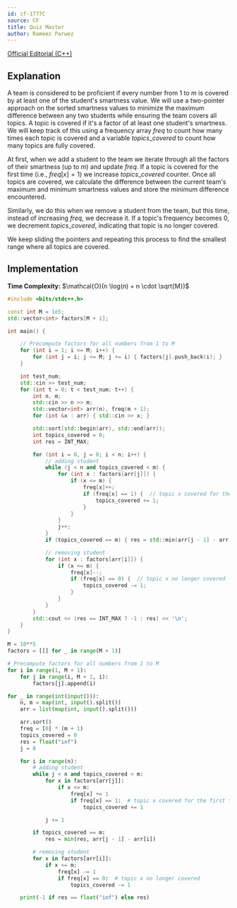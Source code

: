 ```yaml
---
id: cf-1777C
source: CF
title: Quiz Master
author: Rameez Parwez
---
```


[Official Editorial (C++)](https://codeforces.com/blog/entry/111729)

## Explanation

A team is considered to be proficient if every number from $1$ to $m$ is covered by at least one of the student's smartness value. We will use a two-pointer approach on the sorted smartness values to minimize the maximum difference between any two students while ensuring the team covers all topics. A topic is covered if it's a factor of at least one student's smartness. We will keep track of this using a frequency array $freq$ to count how many times each topic is covered and a variable ${topics\_covered}$ to count how many topics are fully covered.

At first, when we add a student to the team we iterate through all the factors of their smartness (up to $m$) and update $freq$. If a topic is covered for the first time (i.e., $freq[x] = 1$) we increase
${topics\_covered}$ counter. Once all topics are covered, we calculate the difference between the current team's maximum and minimum smartness values and store the minimum difference encountered.

Similarly, we do this when we remove a student from the team, but this time, instead of increasing $freq$, we decrease it. If a topic's frequency becomes $0$, we decrement ${topics\_covered}$, indicating that topic is no longer covered.

We keep sliding the pointers and repeating this process to find the smallest range where all topics are covered.

## Implementation

**Time Complexity:** $\mathcal{O}(n \log(n) + n \cdot \sqrt{M})$

<LanguageSection>
<CPPSection>

```cpp
#include <bits/stdc++.h>

const int M = 1e5;
std::vector<int> factors[M + 1];

int main() {

	// Precompute factors for all numbers from 1 to M
	for (int i = 1; i <= M; i++) {
		for (int j = i; j <= M; j += i) { factors[j].push_back(i); }
	}

	int test_num;
	std::cin >> test_num;
	for (int t = 0; t < test_num; t++) {
		int n, m;
		std::cin >> n >> m;
		std::vector<int> arr(n), freq(m + 1);
		for (int &x : arr) { std::cin >> x; }

		std::sort(std::begin(arr), std::end(arr));
		int topics_covered = 0;
		int res = INT_MAX;

		for (int i = 0, j = 0; i < n; i++) {
			// adding student
			while (j < n and topics_covered < m) {
				for (int x : factors[arr[j]]) {
					if (x <= m) {
						freq[x]++;
						if (freq[x] == 1) {  // topic x covered for the first time
							topics_covered += 1;
						}
					}
				}
				j++;
			}
			if (topics_covered == m) { res = std::min(arr[j - 1] - arr[i], res); }

			// removing student
			for (int x : factors[arr[i]]) {
				if (x <= m) {
					freq[x]--;
					if (freq[x] == 0) {  // topic x no longer covered
						topics_covered -= 1;
					}
				}
			}
		}
		std::cout << (res == INT_MAX ? -1 : res) << '\n';
	}
}
```

</CPPSection>
<PySection>

```py
M = 10**5
factors = [[] for _ in range(M + 1)]

# Precompute factors for all numbers from 1 to M
for i in range(1, M + 1):
	for j in range(i, M + 1, i):
		factors[j].append(i)

for _ in range(int(input())):
	n, m = map(int, input().split())
	arr = list(map(int, input().split()))

	arr.sort()
	freq = [0] * (m + 1)
	topics_covered = 0
	res = float("inf")
	j = 0

	for i in range(n):
		# adding student
		while j < n and topics_covered < m:
			for x in factors[arr[j]]:
				if x <= m:
					freq[x] += 1
					if freq[x] == 1:  # topic x covered for the first time
						topics_covered += 1

			j += 1

		if topics_covered == m:
			res = min(res, arr[j - 1] - arr[i])

		# removing student
		for x in factors[arr[i]]:
			if x <= m:
				freq[x] -= 1
				if freq[x] == 0:  # topic x no longer covered
					topics_covered -= 1

	print(-1 if res == float("inf") else res)
```

</PySection>
</LanguageSection>
